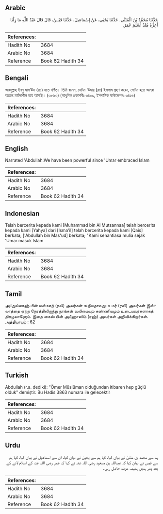 ## Arabic


<div dir="rtl" lang="ar" style={{fontSize:'larger',backgroundColor:'#f8f9fa',padding:20}}>
حَدَّثَنَا مُحَمَّدُ بْنُ الْمُثَنَّى، حَدَّثَنَا يَحْيَى، عَنْ إِسْمَاعِيلَ، حَدَّثَنَا قَيْسٌ، قَالَ قَالَ عَبْدُ اللَّهِ مَا زِلْنَا أَعِزَّةً مُنْذُ أَسْلَمَ عُمَرُ‏.‏
</div>
<div style={{backgroundColor:'#f8f9fa',padding:20, marginBottom: 10}}><table> <thead> <tr> <th>References:</th> <th></th> </tr> </thead> <tbody><tr><td>Hadith No</td><td>3684</td></tr><tr><td>Arabic No</td><td>3684</td></tr><tr><td>Reference</td><td>Book 62 Hadith 34</td></tr></tbody></table></div>

## Bengali


<div dir="ltr" lang="bn" style={{fontSize:'larger',backgroundColor:'#f8f9fa',padding:20}}>
আবদুল্লাহ্ ইবনু মাস‘ঊদ (রাঃ) হতে বর্ণিত। তিনি বলেন, যেদিন ‘উমার (রাঃ) ইসলাম গ্রহণ করেন, সেদিন হতে আমরা অত্যন্ত মর্যাদাশীল হয়ে আসছি। (৩৮৬৩) (আধুনিক প্রকাশনীঃ ৩৪০৯, ইসলামিক ফাউন্ডেশনঃ ৩৪১৬)
</div>
<div style={{backgroundColor:'#f8f9fa',padding:20, marginBottom: 10}}><table> <thead> <tr> <th>References:</th> <th></th> </tr> </thead> <tbody><tr><td>Hadith No</td><td>3684</td></tr><tr><td>Arabic No</td><td>3684</td></tr><tr><td>Reference</td><td>Book 62 Hadith 34</td></tr></tbody></table></div>

## English


<div dir="ltr" lang="en" style={{fontSize:'larger',backgroundColor:'#f8f9fa',padding:20}}>
Narrated 'Abdullah:We have been powerful since 'Umar embraced Islam
</div>
<div style={{backgroundColor:'#f8f9fa',padding:20, marginBottom: 10}}><table> <thead> <tr> <th>References:</th> <th></th> </tr> </thead> <tbody><tr><td>Hadith No</td><td>3684</td></tr><tr><td>Arabic No</td><td>3684</td></tr><tr><td>Reference</td><td>Book 62 Hadith 34</td></tr></tbody></table></div>

## Indonesian


<div dir="ltr" lang="id" style={{fontSize:'larger',backgroundColor:'#f8f9fa',padding:20}}>
Telah bercerita kepada kami [Muhammad bin Al Mutsannaa] telah bercerita kepada kami [Yahya] dari [Isma'il] telah bercerita kepada kami [Qais] berkata, ['Abdullah bin Mas'ud] berkata; "Kami senantiasa mulia sejak 'Umar masuk Islam
</div>
<div style={{backgroundColor:'#f8f9fa',padding:20, marginBottom: 10}}><table> <thead> <tr> <th>References:</th> <th></th> </tr> </thead> <tbody><tr><td>Hadith No</td><td>3684</td></tr><tr><td>Arabic No</td><td>3684</td></tr><tr><td>Reference</td><td>Book 62 Hadith 34</td></tr></tbody></table></div>

## Tamil


<div dir="ltr" lang="ta" style={{fontSize:'larger',backgroundColor:'#f8f9fa',padding:20}}>
அப்துல்லாஹ் பின் மஸ்ஊத் (ரலி) அவர்கள் கூறியதாவது: உமர் (ரலி) அவர்கள் இஸ்லாத்தை ஏற்ற நேரத்திலிருந்து நாங்கள் வலிமையும் கண்ணியமும் உடையவர்களாகத் திகழலானோம். இதை கைஸ் பின் அபீஹாஸிம் (ரஹ்) அவர்கள் அறிவிக்கிறார்கள். அத்தியாயம் : 62
</div>
<div style={{backgroundColor:'#f8f9fa',padding:20, marginBottom: 10}}><table> <thead> <tr> <th>References:</th> <th></th> </tr> </thead> <tbody><tr><td>Hadith No</td><td>3684</td></tr><tr><td>Arabic No</td><td>3684</td></tr><tr><td>Reference</td><td>Book 62 Hadith 34</td></tr></tbody></table></div>

## Turkish


<div dir="ltr" lang="tr" style={{fontSize:'larger',backgroundColor:'#f8f9fa',padding:20}}>
Abdullah (r.a. dediki): "Ömer Müslüman olduğundan itibaren hep güçlü olduk" demiştir. Bu Hadis 3863 numara ile gelecektir
</div>
<div style={{backgroundColor:'#f8f9fa',padding:20, marginBottom: 10}}><table> <thead> <tr> <th>References:</th> <th></th> </tr> </thead> <tbody><tr><td>Hadith No</td><td>3684</td></tr><tr><td>Arabic No</td><td>3684</td></tr><tr><td>Reference</td><td>Book 62 Hadith 34</td></tr></tbody></table></div>

## Urdu


<div dir="rtl" lang="ur" style={{fontSize:'larger',backgroundColor:'#f8f9fa',padding:20}}>
ہم سے محمد بن مثنیٰ نے بیان کیا، کہا ہم سے یحییٰ نے بیان کیا، ان سے اسماعیل نے بیان کیا، کہا ہم سے قیس نے بیان کیا کہ عبداللہ بن مسعود رضی اللہ عنہ نے کہا کہ عمر رضی اللہ عنہ کے اسلام لانے کے بعد پھر ہمیں ہمیشہ عزت حاصل رہی۔
</div>
<div style={{backgroundColor:'#f8f9fa',padding:20, marginBottom: 10}}><table> <thead> <tr> <th>References:</th> <th></th> </tr> </thead> <tbody><tr><td>Hadith No</td><td>3684</td></tr><tr><td>Arabic No</td><td>3684</td></tr><tr><td>Reference</td><td>Book 62 Hadith 34</td></tr></tbody></table></div>